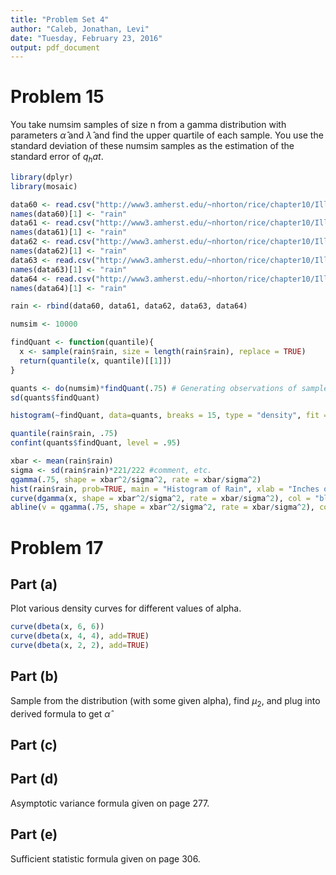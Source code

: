```yaml
---
title: "Problem Set 4"
author: "Caleb, Jonathan, Levi"
date: "Tuesday, February 23, 2016"
output: pdf_document
---
```


# Problem 15

You take numsim samples of size n from a gamma distribution with parameters $\hat{\alpha}$ and $\hat{\lambda}$ and find the upper quartile of each sample. You use the standard deviation of these numsim samples as the estimation of the standard error of $q_hat$.

```r
library(dplyr)
library(mosaic)

data60 <- read.csv("http://www3.amherst.edu/~nhorton/rice/chapter10/Illinois60.csv")
names(data60)[1] <- "rain"
data61 <- read.csv("http://www3.amherst.edu/~nhorton/rice/chapter10/Illinois61.csv")
names(data61)[1] <- "rain"
data62 <- read.csv("http://www3.amherst.edu/~nhorton/rice/chapter10/Illinois62.csv")
names(data62)[1] <- "rain"
data63 <- read.csv("http://www3.amherst.edu/~nhorton/rice/chapter10/Illinois63.csv")
names(data63)[1] <- "rain"
data64 <- read.csv("http://www3.amherst.edu/~nhorton/rice/chapter10/Illinois64.csv")
names(data64)[1] <- "rain"

rain <- rbind(data60, data61, data62, data63, data64)
```

```r
numsim <- 10000

findQuant <- function(quantile){
  x <- sample(rain$rain, size = length(rain$rain), replace = TRUE)
  return(quantile(x, quantile)[[1]])
}

quants <- do(numsim)*findQuant(.75) # Generating observations of sample quantiles
sd(quants$findQuant)

histogram(~findQuant, data=quants, breaks = 15, type = "density", fit = "normal")

quantile(rain$rain, .75)
confint(quants$findQuant, level = .95)
```

```r
xbar <- mean(rain$rain)
sigma <- sd(rain$rain)*221/222 #comment, etc.
qgamma(.75, shape = xbar^2/sigma^2, rate = xbar/sigma^2)
hist(rain$rain, prob=TRUE, main = "Histogram of Rain", xlab = "Inches of Rain")
curve(dgamma(x, shape = xbar^2/sigma^2, rate = xbar/sigma^2), col = "blue", add = TRUE)
abline(v = qgamma(.75, shape = xbar^2/sigma^2, rate = xbar/sigma^2), col = "red")
```


# Problem 17

## Part (a)

Plot various density curves for different values of alpha.

```r
curve(dbeta(x, 6, 6))
curve(dbeta(x, 4, 4), add=TRUE)
curve(dbeta(x, 2, 2), add=TRUE)
```


## Part (b)

Sample from the distribution (with some given alpha), find $\mu_2$, and plug into derived formula to get $\hat{\alpha}$

## Part (c)

## Part (d)

Asymptotic variance formula given on page 277.

## Part (e)

Sufficient statistic formula given on page 306.
